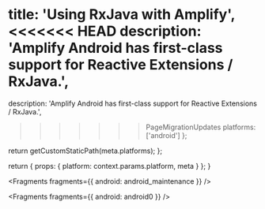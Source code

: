 
  title: 'Using RxJava with Amplify',
<<<<<<< HEAD
  description: 'Amplify Android has first-class support for Reactive Extensions / RxJava.',
=======
  description:
    'Amplify Android has first-class support for Reactive Extensions / RxJava.',
>>>>>>> PageMigrationUpdates
  platforms: ['android']
};

  return getCustomStaticPath(meta.platforms);
};

  return {
    props: {
      platform: context.params.platform,
      meta
    }
  };
}


<Fragments fragments={{ android: android_maintenance }} />


<Fragments fragments={{ android: android0 }} />
